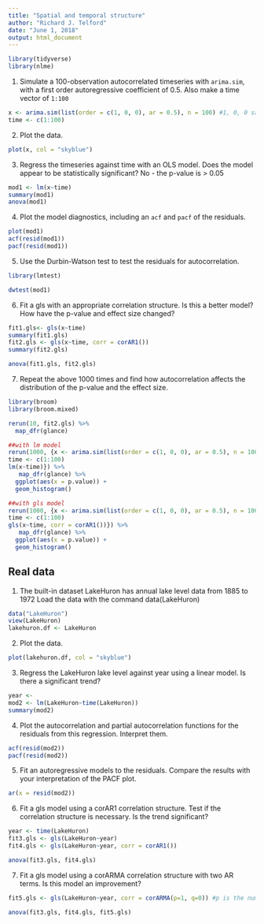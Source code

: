 ```yaml
---
title: "Spatial and temporal structure"
author: "Richard J. Telford"
date: "June 1, 2018"
output: html_document
---
```


```r

library(tidyverse)
library(nlme)
```

1) Simulate a 100-observation autocorrelated timeseries with `arima.sim`, with a first order autoregressive coefficient of 0.5. Also make a time vector of `1:100`

````r
x <- arima.sim(list(order = c(1, 0, 0), ar = 0.5), n = 100) #1, 0, 0 says it's a first order - write 2, 0, 0 if you want a second order autoreg. 
time <- c(1:100)

`````

2) Plot the data. 

````r

plot(x, col = "skyblue")

````

3) Regress the timeseries against time with an OLS model. Does the model appear to be statistically significant? No - the p-value is > 0.05 

````r

mod1 <- lm(x~time)
summary(mod1)
anova(mod1)

````

4) Plot the model diagnostics, including an `acf` and `pacf` of the residuals.


````r

plot(mod1)
acf(resid(mod1))
pacf(resid(mod1))

````


5) Use the Durbin-Watson test to test the residuals for autocorrelation.

````r
library(lmtest)

dwtest(mod1)

````


6) Fit a gls with an appropriate correlation structure. Is this a better model? How have the p-value and effect size changed?

````r
fit1.gls<- gls(x~time)
summary(fit1.gls)
fit2.gls <- gls(x~time, corr = corAR1())
summary(fit2.gls)

anova(fit1.gls, fit2.gls)
````


7) Repeat the above 1000 times and find how autocorrelation affects the distribution of the p-value and the effect size.

````r
library(broom)
library(broom.mixed)

rerun(10, fit2.gls) %>% 
  map_dfr(glance)

##with lm model 
rerun(1000, {x <- arima.sim(list(order = c(1, 0, 0), ar = 0.5), n = 100)
time <- c(1:100)
lm(x~time)}) %>% 
   map_dfr(glance) %>% 
  ggplot(aes(x = p.value)) + 
  geom_histogram()

##with gls model 
rerun(1000, {x <- arima.sim(list(order = c(1, 0, 0), ar = 0.5), n = 100)
time <- c(1:100)
gls(x~time, corr = corAR1())}) %>% 
   map_dfr(glance) %>% 
  ggplot(aes(x = p.value)) + 
  geom_histogram()

````

## Real data

1) The built-in dataset LakeHuron has annual lake level data from 1885 to 1972
Load the data with the command data(LakeHuron)

````r
data("LakeHuron")
view(LakeHuron)
lakehuron.df <- LakeHuron

````


2) Plot the data.

````r

plot(lakehuron.df, col = "skyblue")

````

3) Regress the LakeHuron lake level against year using a linear model. Is there a significant trend?

````r

year <- 
mod2 <- lm(LakeHuron~time(LakeHuron))
summary(mod2)

````

4) Plot the autocorrelation and partial autocorrelation functions for the residuals from this regression. Interpret them.

````r

acf(resid(mod2))
pacf(resid(mod2))

````

5) Fit an autoregressive models to the residuals. Compare the results with your interpretation of the PACF plot.

````r
ar(x = resid(mod2))

````


6) Fit a gls model using a corAR1 correlation structure. Test if the correlation structure is necessary. Is the trend significant? 

````r
year <- time(LakeHuron)
fit3.gls <- gls(LakeHuron~year)
fit4.gls <- gls(LakeHuron~year, corr = corAR1())

anova(fit3.gls, fit4.gls)

````

7) Fit a gls model using a corARMA correlation structure with two AR terms. Is this model an improvement?

````r
fit5.gls <- gls(LakeHuron~year, corr = corARMA(p=1, q=0)) #p is the number of AR terms, q is the number of MA terms. So to fit an AR2 model you need p = 2, q = 0

anova(fit3.gls, fit4.gls, fit5.gls)

````

